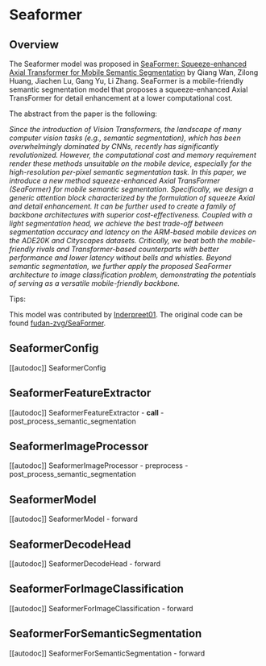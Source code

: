 <!--Copyright 2023 The HuggingFace Team. All rights reserved.

Licensed under the Apache License, Version 2.0 (the "License"); you may not use this file except in compliance with
the License. You may obtain a copy of the License at

http://www.apache.org/licenses/LICENSE-2.0

Unless required by applicable law or agreed to in writing, software distributed under the License is distributed on
an "AS IS" BASIS, WITHOUT WARRANTIES OR CONDITIONS OF ANY KIND, either express or implied. See the License for the
specific language governing permissions and limitations under the License.
-->

# Seaformer

## Overview

The Seaformer model was proposed in [SeaFormer: Squeeze-enhanced Axial Transformer for Mobile Semantic Segmentation](https://arxiv.org/abs/2301.13156) by Qiang Wan, Zilong Huang, Jiachen Lu, Gang Yu, Li Zhang.
SeaFormer is a mobile-friendly semantic segmentation model that proposes a squeeze-enhanced Axial TransFormer for detail enhancement at a lower computational cost.

The abstract from the paper is the following:

*Since the introduction of Vision Transformers, the landscape of many computer vision tasks (e.g., semantic segmentation), 
which has been overwhelmingly dominated by CNNs, recently has significantly revolutionized. 
However, the computational cost and memory requirement render these methods unsuitable on the mobile device, 
especially for the high-resolution per-pixel semantic segmentation task. 
In this paper, we introduce a new method squeeze-enhanced Axial TransFormer (SeaFormer) for mobile semantic segmentation. 
Specifically, we design a generic attention block characterized by the formulation of squeeze Axial and detail enhancement. 
It can be further used to create a family of backbone architectures with superior cost-effectiveness. 
Coupled with a light segmentation head, we achieve the best trade-off between segmentation accuracy and latency on the ARM-based mobile devices on the ADE20K and Cityscapes datasets. 
Critically, we beat both the mobile-friendly rivals and Transformer-based counterparts with better performance and lower latency without bells and whistles. 
Beyond semantic segmentation, we further apply the proposed SeaFormer architecture to image classification problem, demonstrating the potentials of serving as a versatile mobile-friendly backbone.*

Tips:

<INSERT TIPS ABOUT MODEL HERE>

This model was contributed by [Inderpreet01](https://huggingface.co/Inderpreet01).
The original code can be found [fudan-zvg/SeaFormer](https://github.com/fudan-zvg/SeaFormer/tree/f64a6b5a5bfc72d91fbeae9ac4f54cccd72e5fe4/seaformer-seg).


## SeaformerConfig

[[autodoc]] SeaformerConfig

## SeaformerFeatureExtractor

[[autodoc]] SeaformerFeatureExtractor
    - __call__
    - post_process_semantic_segmentation

## SeaformerImageProcessor

[[autodoc]] SeaformerImageProcessor
    - preprocess
    - post_process_semantic_segmentation

## SeaformerModel

[[autodoc]] SeaformerModel
    - forward

## SeaformerDecodeHead

[[autodoc]] SeaformerDecodeHead
    - forward

## SeaformerForImageClassification

[[autodoc]] SeaformerForImageClassification
    - forward

## SeaformerForSemanticSegmentation

[[autodoc]] SeaformerForSemanticSegmentation
    - forward
